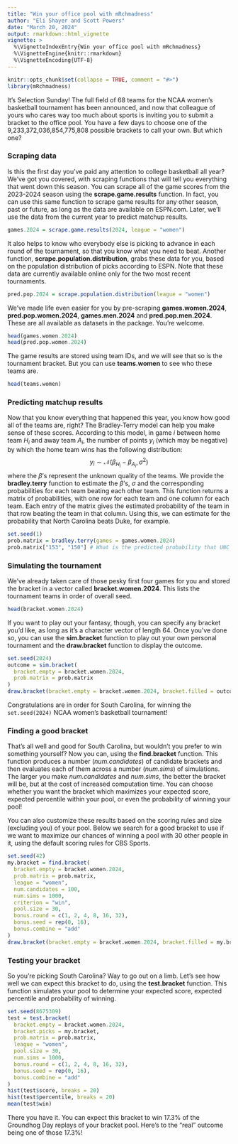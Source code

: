 ```yaml
---
title: "Win your office pool with mRchmadness"
author: "Eli Shayer and Scott Powers"
date: "March 20, 2024"
output: rmarkdown::html_vignette
vignette: >
  %\VignetteIndexEntry{Win your office pool with mRchmadness}
  %\VignetteEngine{knitr::rmarkdown}
  %\VignetteEncoding{UTF-8}
---
```


```r
knitr::opts_chunk$set(collapse = TRUE, comment = "#>")
library(mRchmadness)
```

It's Selection Sunday! The full field of 68 teams for the NCAA women's basketball
tournament has been announced, and now that colleague of yours who cares way
too much about sports is inviting you to submit a bracket to the office pool.
You have a few days to choose one of the 9,233,372,036,854,775,808 possible
brackets to call your own. But which one?

### Scraping data

Is this the first day you've paid any attention to college basketball all year?
We've got you covered, with scraping functions that will tell you everything
that went down this season. You can scrape all of the game scores from the
2023-2024 season using the **scrape.game.results** function. In fact, you can
use this same function to scrape game results for any other season, past or
future, as long as the data are available on ESPN.com. Later, we'll use the
data from the current year to predict matchup results.

```r
games.2024 = scrape.game.results(2024, league = "women")
```

It also helps to know who everybody else is picking to advance in each round of
the tournament, so that you know what you need to beat. Another function,
**scrape.population.distribution**, grabs these data for you, based on the
population distribution of picks according to ESPN. Note that these data are
currently available online only for the two most recent tournaments.

```r
pred.pop.2024 = scrape.population.distribution(league = "women")
```

We've made life even easier for you by pre-scraping **games.women.2024**,
**pred.pop.women.2024**, **games.men.2024** and **pred.pop.men.2024**. These are
all available as datasets in the package. You're welcome.

```r
head(games.women.2024)
head(pred.pop.women.2024)
```

The game results are stored using team IDs, and we will see that so is the
tournament bracket. But you can use **teams.women** to see who these teams are.

```r
head(teams.women)
```

### Predicting matchup results

Now that you know everything that happened this year, you know how good all of
the teams are, right? The Bradley-Terry model can help you make sense of these
scores. According to this model, in game $i$ between home team $H_i$ and away
team $A_i$, the number of points $y_i$ (which may be negative) by which the
home team wins has the following distribution:
$$y_i\sim\mathcal N(\beta_{H_i} - \beta_{A_i}, \sigma^2)$$
where the $\beta$'s represent the unknown quality of the teams. We provide the
**bradley.terry** function to estimate the $\beta$'s, $\sigma$ and the
corresponding probabilities for each team beating each other team.  This
function returns a matrix of probabilities, with one row for each team and one
column for each team. Each entry of the matrix gives the estimated probability
of the team in that row beating the team in that column. Using this, we can
estimate for the probability that North Carolina beats Duke, for example.

```r
set.seed(1)
prob.matrix = bradley.terry(games = games.women.2024)
prob.matrix["153", "150"] # What is the predicted probability that UNC beats Duke on a neutral site?
```

### Simulating the tournament

We've already taken care of those pesky first four games for you and stored the
bracket in a vector called **bracket.women.2024**. This lists the tournament
teams in order of overall seed.

```r
head(bracket.women.2024)
```

If you want to play out your fantasy, though, you can specify any bracket
you'd like, as long as it's a character vector of length 64. Once you've done
so, you can use the **sim.bracket** function to play out your own personal
tournament and the **draw.bracket** function to display the outcome.

```r
set.seed(2024)
outcome = sim.bracket(
  bracket.empty = bracket.women.2024,
  prob.matrix = prob.matrix
)
draw.bracket(bracket.empty = bracket.women.2024, bracket.filled = outcome)
```

Congratulations are in order for South Carolina, for winning the `set.seed(2024)`
NCAA women's basketball tournament!

### Finding a good bracket

That's all well and good for South Carolina, but wouldn't you prefer to win
something yourself? Now you can, using the **find.bracket** function. This
function produces a number (*num.candidates*) of candidate brackets and then
evaluates each of them across a number (*num.sims*) of simulations. The larger
you make *num.candidates*  and *num.sims*, the better the bracket will be, but
at the cost of increased computation time. You can choose whether you want the
bracket which maximizes your expected score, expected percentile within your
pool, or even the probability of winning your pool!

You can also customize these results based on the scoring rules and size
(excluding you) of your pool. Below we search for a good bracket to use if we
want to maximize our chances of winning a pool with 30 other people in it,
using the default scoring rules for CBS Sports.

```r
set.seed(42)
my.bracket = find.bracket(
  bracket.empty = bracket.women.2024,
  prob.matrix = prob.matrix,
  league = "women",
  num.candidates = 100,
  num.sims = 1000,
  criterion = "win",
  pool.size = 30,
  bonus.round = c(1, 2, 4, 8, 16, 32),
  bonus.seed = rep(0, 16),
  bonus.combine = "add"
)
draw.bracket(bracket.empty = bracket.women.2024, bracket.filled = my.bracket)
```

### Testing your bracket

So you're picking South Carolina? Way to go out on a limb. Let's see how well we can expect this
bracket to do, using the **test.bracket** function. This function simulates your pool to
determine your expected score, expected percentile and probability of winning.

```r
set.seed(8675309)
test = test.bracket(
  bracket.empty = bracket.women.2024,
  bracket.picks = my.bracket,
  prob.matrix = prob.matrix,
  league = "women",
  pool.size = 30,
  num.sims = 1000,
  bonus.round = c(1, 2, 4, 8, 16, 32),
  bonus.seed = rep(0, 16),
  bonus.combine = "add"
)
hist(test$score, breaks = 20)
hist(test$percentile, breaks = 20)
mean(test$win)
```

There you have it. You can expect this bracket to win 17.3% of the Groundhog
Day replays of your bracket pool. Here's to the "real" outcome being one of
those 17.3%!
